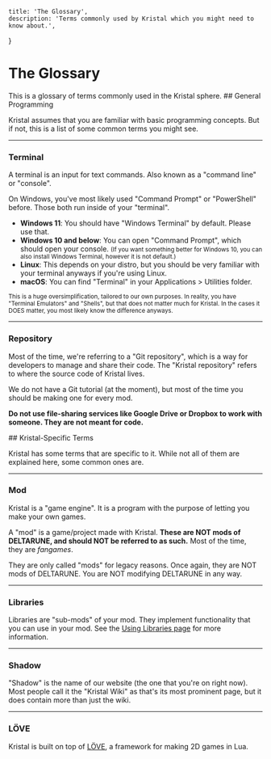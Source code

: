 
    title: 'The Glossary',
    description: 'Terms commonly used by Kristal which you might need to know about.',
}

# The Glossary

<Box>
This is a glossary of terms commonly used in the Kristal sphere.
</Box>

<Box>
## General Programming

Kristal assumes that you are familiar with basic programming concepts. But if not, this is a list of some common terms you might see.

---

### Terminal

A terminal is an input for text commands. Also known as a "command line" or "console".

On Windows, you've most likely used "Command Prompt" or "PowerShell" before. Those both run inside of your "terminal".

- **Windows 11**: You should have "Windows Terminal" by default. Please use that.
- **Windows 10 and below**: You can open "Command Prompt", which should open your console. <small>(If you want something better for Windows 10, you can also install Windows Terminal, however it is not default.)</small>
- **Linux**: This depends on your distro, but you should be very familiar with your terminal anyways if you're using Linux.
- **macOS**: You can find "Terminal" in your Applications > Utilities folder.

<small>This is a huge oversimplification, tailored to our own purposes.
In reality, you have "Terminal Emulators" and "Shells", but that does not matter much for Kristal.
In the cases it DOES matter, you most likely know the difference anyways.</small>

---

### Repository

Most of the time, we're referring to a "Git repository", which is a way for developers to manage and share their code.
The "Kristal repository" refers to where the source code of Kristal lives.

We do not have a Git tutorial (at the moment), but most of the time you should be making one for every mod.

**Do not use file-sharing services like Google Drive or Dropbox to work with someone. They are not meant for code.**

</Box>

<Box>
## Kristal-Specific Terms

Kristal has some terms that are specific to it. While not all of them are explained here, some common ones are.

---

### Mod

Kristal is a "game engine". It is a program with the purpose of letting you make your own games.

A "mod" is a game/project made with Kristal. **These are NOT mods of DELTARUNE, and should NOT be referred to as such.** Most of the time, they are *fangames*.

They are only called "mods" for legacy reasons. Once again, they are NOT mods of DELTARUNE. You are NOT modifying DELTARUNE in any way.

---

### Libraries

Libraries are "sub-mods" of your mod. They implement functionality that you can use in your mod.
See the [Using Libraries page](/wiki/using-libraries) for more information.

---

### Shadow

"Shadow" is the name of our website (the one that you're on right now).
Most people call it the "Kristal Wiki" as that's its most prominent page, but it does contain more than just the wiki.

---

### LÖVE

Kristal is built on top of [LÖVE](https://love2d.org/), a framework for making 2D games in Lua.

</Box>